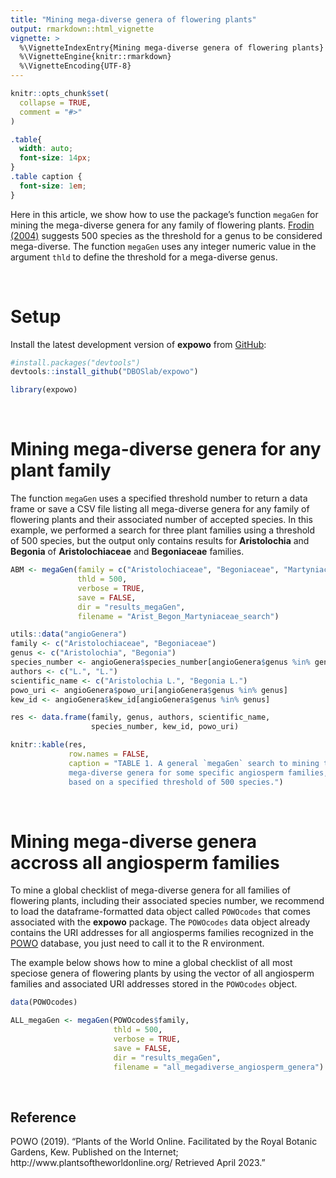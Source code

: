 ```yaml
---
title: "Mining mega-diverse genera of flowering plants"
output: rmarkdown::html_vignette
vignette: >
  %\VignetteIndexEntry{Mining mega-diverse genera of flowering plants}
  %\VignetteEngine{knitr::rmarkdown}
  %\VignetteEncoding{UTF-8}
---
```


```r
knitr::opts_chunk$set(
  collapse = TRUE,
  comment = "#>"
)
```

```css
.table{
  width: auto;
  font-size: 14px;
}
.table caption {
  font-size: 1em;
}
```

Here in this article, we show how to use the package's function `megaGen` for 
mining the mega-diverse genera for any family of flowering plants. [Frodin (2004)](https://doi.org/10.2307/4135449) suggests 500 species as the threshold 
for a genus to be considered mega-diverse. The function `megaGen` 
uses any integer numeric value in the argument `thld` to define the threshold 
for a mega-diverse genus.\

\

# Setup

Install the latest development version of __expowo__ from 
[GitHub](https://github.com/):

``` r
#install.packages("devtools")
devtools::install_github("DBOSlab/expowo")
```
```r
library(expowo)
```

\

# Mining mega-diverse genera for any plant family

The function `megaGen` uses a specified threshold number to return a data frame 
or save a CSV file listing all mega-diverse genera for any family of flowering 
plants and their associated number of accepted species. In this example, we 
performed a search for three plant families using a threshold of 500 species, 
but the output only contains results for **Aristolochia** and **Begonia** of 
__Aristolochiaceae__ and __Begoniaceae__ families.\

```r
ABM <- megaGen(family = c("Aristolochiaceae", "Begoniaceae", "Martyniaceae"),
               thld = 500,
               verbose = TRUE,
               save = FALSE,
               dir = "results_megaGen",
               filename = "Arist_Begon_Martyniaceae_search")
```

```r
utils::data("angioGenera")
family <- c("Aristolochiaceae", "Begoniaceae")
genus <- c("Aristolochia", "Begonia")
species_number <- angioGenera$species_number[angioGenera$genus %in% genus]
authors <- c("L.", "L.")
scientific_name <- c("Aristolochia L.", "Begonia L.")
powo_uri <- angioGenera$powo_uri[angioGenera$genus %in% genus]
kew_id <- angioGenera$kew_id[angioGenera$genus %in% genus]

res <- data.frame(family, genus, authors, scientific_name,
                  species_number, kew_id, powo_uri)

knitr::kable(res,
             row.names = FALSE,
             caption = "TABLE 1. A general `megaGen` search to mining the
             mega-diverse genera for some specific angiosperm families,
             based on a specified threshold of 500 species.")
```

\

# Mining mega-diverse genera accross all angiosperm families

To mine a global checklist of mega-diverse genera for all families of flowering 
plants, including their associated species number, we recommend to load the 
dataframe-formatted data object called `POWOcodes` that comes associated with
the __expowo__ package. The `POWOcodes` data object already contains the 
URI addresses for all angiosperms families recognized in the 
[POWO](https://powo.science.kew.org) database, you just need to call it to the
R environment.\

The example below shows how to mine a global checklist of all most speciose 
genera of flowering plants by using the vector of all angiosperm families and 
associated URI addresses stored in the `POWOcodes` object.\

```r
data(POWOcodes)

ALL_megaGen <- megaGen(POWOcodes$family,
                       thld = 500,
                       verbose = TRUE,
                       save = FALSE,
                       dir = "results_megaGen",
                       filename = "all_megadiverse_angiosperm_genera")
```
\

## Reference

POWO (2019). "Plants of the World Online. Facilitated by the Royal Botanic Gardens, Kew. Published on the Internet; http://www.plantsoftheworldonline.org/ Retrieved April 2023."
